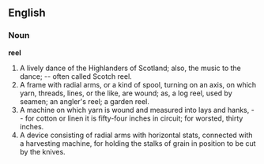 ==English==

===Noun===

'''reel'''

#A lively dance of the Highlanders of Scotland; also, the music to the dance; -- often called Scotch reel.
#A frame with radial arms, or a kind of spool, turning on an axis, on which yarn, threads, lines, or the like, are wound; as, a log reel, used by seamen; an angler's reel; a garden reel.
#A machine on which yarn is wound and measured into lays and hanks, -- for cotton or linen it is fifty-four inches in circuit; for worsted, thirty inches.
#A device consisting of radial arms with horizontal stats, connected with a harvesting machine, for holding the stalks of grain in position to be cut by the knives.